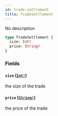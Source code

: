 ```yaml
---
id: trade-settlement
title: TradeSettlement
---
```


No description

```graphql
type TradeSettlement {
  size: Int!
  price: String!
}
```

### Fields

#### `size` ([`Int!`](/docs/graphql/scalars/int))

the size of the trade

#### `price` ([`String!`](/docs/graphql/scalars/string))

the price of the trade
